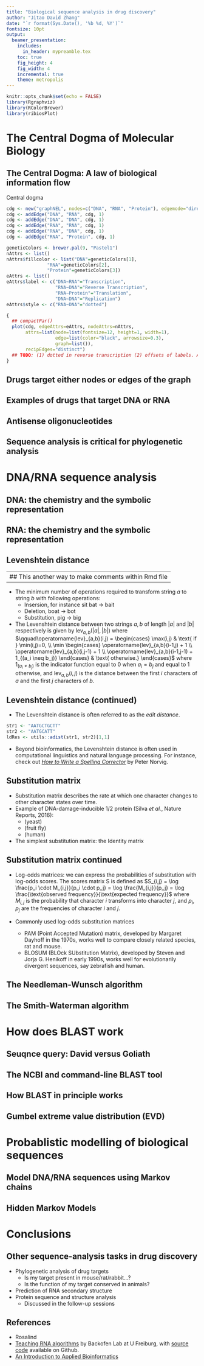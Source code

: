 ```yaml
---
title: "Biological sequence analysis in drug discovery"
author: "Jitao David Zhang"
date: "`r format(Sys.Date(), '%b %d, %Y')`"
fontsize: 10pt
output: 
  beamer_presentation:
    includes:
      in_header: mypreamble.tex
    toc: true
    fig_height: 4
    fig_width: 4
    incremental: true
    theme: metropolis
---
```


```r
knitr::opts_chunk$set(echo = FALSE)
library(Rgraphviz)
library(RColorBrewer)
library(ribiosPlot)
```

# The Central Dogma of Molecular Biology

## The Central Dogma: A law of biological information flow

\begincols
  \begincol{.5\textwidth}
    Central dogma
  \endcol
  \begincol{.5\textwidth}
```r
cdg <- new("graphNEL", nodes=c("DNA", "RNA", "Protein"), edgemode="directed")
cdg <- addEdge("DNA", "RNA", cdg, 1)
cdg <- addEdge("DNA", "DNA", cdg, 1)
cdg <- addEdge("RNA", "RNA", cdg, 1)
cdg <- addEdge("RNA", "DNA", cdg, 1)
cdg <- addEdge("RNA", "Protein", cdg, 1)

geneticColors <- brewer.pal(9, "Pastel1")
nAttrs <- list()
nAttrs$fillcolor <- list("DNA"=geneticColors[1],
               "RNA"=geneticColors[2],
               "Protein"=geneticColors[3])
eAttrs <- list()
eAttrs$label <- c("DNA~RNA"="Transcription",
                  "RNA~DNA"="Reverse Transcription",
                  "RNA~Protein"="Translation",
                  "DNA~DNA"="Replication")
eAttrs$style <- c("RNA~DNA"="dotted")

{
  ## compactPar()
  plot(cdg, edgeAttrs=eAttrs, nodeAttrs=nAttrs,
       attrs=list(node=list(fontsize=12, height=1, width=1),
                  edge=list(color="black", arrowsize=0.3),
                  graph=list()),
       recipEdges="distinct")
  ## TODO: (1) dotted in reverse transcription (2) offsets of labels. Are both possible with Rgraphviz?? I am not sure.
}
```
  \endcol
\endcols  
   
\takehome{The CD graph view offers insights for drug discovery}

## Drugs target either nodes or edges of the graph

\takehome{Drugs target either nodes or edges of the CD graph}

## Examples of drugs that target DNA or RNA

\takehome{More and more drugs target DNA/RNA of the CD graph}

## Antisense oligonucleotides

\takehome{Sequence analysis allows designing potent and specific ASOs}

## Sequence analysis is critical for phylogenetic analysis

\takehome{Sequence analysis helps us understanding evolution of sequences}

# DNA/RNA sequence analysis

## DNA: the chemistry and the symbolic representation

\takehome{DNA is a string of characters and often form double helixes}

## RNA: the chemistry and the symbolic representation

\takehome{RNA is a string of characters and is often single-stranded}

## Levenshtein distance

<!-- This method was invented in 1965 by the Russian Mathematician Vladimir Levenshtein (1935-2017).  --> 

---
## This another way to make comments within Rmd file
---

- The minimum number of operations required to transform string $a$ to string $b$ with following operations:
    * Insersion, for instance sit $\textrm{bat}~\rightarrow~\textrm{bait}$ 
    * Deletion, \textit{e.g.} $\textrm{boat}~\rightarrow~\textrm{bot}$
    * Substitution, \textit{e.g.} $\textrm{pig}~\rightarrow~\textrm{big}$
- The Levenshtein distance between two strings $a, b$ of length $|a|$ and $|b|$ respectively is given by $\operatorname{lev}_{a,b}(|a|,|b|)$ where
  $\qquad\operatorname{lev}_{a,b}(i,j) = \begin{cases}
    \max(i,j) & \text{ if } \min(i,j)=0, \\
    \min \begin{cases}
            \operatorname{lev}_{a,b}(i-1,j) + 1 \\
            \operatorname{lev}_{a,b}(i,j-1) + 1 \\
            \operatorname{lev}_{a,b}(i-1,j-1) + 1_{(a_i \neq b_j)}
         \end{cases} & \text{ otherwise.}
   \end{cases}$
\newline
where $1_{(a_i \neq b_j)}$ is the indicator function equal to 0 when  $a_i = b_j$ and equal to 1 otherwise, and $\operatorname{lev}_{a,b}(i,j)$ is the distance between the first $i$ characters of $a$ and the first $j$ characters of $b$.

## Levenshtein distance (continued)

- The Levenshtein distance is often referred to as the *edit distance*. 

```r
str1 <- "AATGCTGCTT"
str2 <- "AATGCATT"
ldRes <- utils::adist(str1, str2)[1,1]
```

\exercise{What is the Levenshtein distance between \texttt{`r str1`} and \texttt{`r str2`}?}{`r ldRes`}

- Beyond bioinformatics, the Levenshtein distance is often used in computational linguistics and natural language processing. For instance, check out [*How to Write a Spelling Corrector*](http://norvig.com/spell-correct.html) by Peter Norvig.

\takehome{Levenshtein distance applies to biological sequences}

## Substitution matrix

<!-- use \scalebox in the graphicx package to resize things  --> 

- Substitution matrix describes the rate at which one character changes to other character states over time.
- Example of DNA-damage-inducible 1/2 protein (Silva *et al.*, Nature Reports, 2016): 
    * \texttt{...DTGAQTT...} (yeast)
    * \texttt{...D\textcolor{red}{S}GAQTT...} (fruit fly)
    * \texttt{...D\textcolor{red}{S}GAQ\textcolor{red}{M}T...} (human)
- The simplest substitution matrix: the Identity matrix
\scalebox{0.7}{
$\begin{bmatrix}
 1 & 0 & \cdots & 0 & 0 \\
 0 & 1 &        & 0 & 0 \\
 \vdots & & \ddots & & \vdots \\
 0 & 0 &        & 1 & 0 \\
 0 & 0 & \cdots & 0 & 1
\end{bmatrix}$
}

\question{(1) What are the advantage and disadvantage of using the identity matrix? (2) What other alternatives can you imagine?}

## Substitution matrix continued

- Log-odds matrices: we can express the probabilities of substitution with log-odds scores. The scores matrix S is defined as
    $S_{i,j} = \log \frac{p_i \cdot M_{i,j}}{p_i \cdot p_j} = \log \frac{M_{i,j}}{p_j} = \log \frac{\text{observed frequency}}{\text{expected frequency}}$
    \newline
    where $M_{i,j}$ is the probability that character $i$ transforms into character $j$, and $p_i$, $p_j$ are the frequencies of character $i$ and $j$.

- Commonly used log-odds substitution matrices
    * PAM (Point Accepted Mutation) matrix, developed by Margaret Dayhoff in the 1970s, works well to compare closely related species, \textit{e.g.} rat and mouse.
    * BLOSUM (BLOck SUbstitution Matrix), developed by Steven and Jorja G. Henikoff in early 1990s, works well for evolutionarily divergent sequences, say zebrafish and human.

## The Needleman-Wunsch algorithm

\takehome{Dynamic programming underlies the Needleman-Wunsch algorithm}

## The Smith-Waterman algorithm

\takehome{SM reaches local alignment whereas NW reaches global alignment}

# How does BLAST work

## Seuqnce query: David versus Goliath

\takehome{Sequence query is frequently used in drug discovery}

## The NCBI and command-line BLAST tool

\takehome{Anyone can query similar sequences using the BLAST tool}

## How BLAST in principle works

\takehome{BLAST is a heuristic method}

## Gumbel extreme value distribution (EVD)

\takehome{Statistical models are important components of bioinformatics}

# Probablistic modelling of biological sequences

## Model DNA/RNA sequences using Markov chains

\takehome{Markov chain is a probablistic model of biological sequences}

## Hidden Markov Models

\takehome{HMMs allow sequence discrimination}

# Conclusions

## Other sequence-analysis tasks in drug discovery

* Phylogenetic analysis of drug targets
    * Is my target present in mouse/rat/rabbit...?
    * Is the function of my target conserved in animals?
* Prediction of RNA secondary structure
* Protein sequence and structure analysis
    * Discussed in the follow-up sessions
    
## References

* Rosalind
* [Teaching RNA algorithms](http://rna.informatik.uni-freiburg.de/Teaching/) by Backofen Lab at U Freiburg, with [source code](https://github.com/BackofenLab/RNA-Playground) available on Github.
* [An Introduction to Applied Bioinformatics](http://readiab.org/)